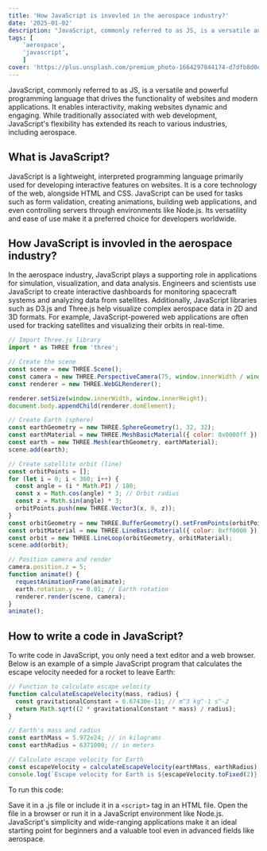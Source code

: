 ```yaml
---
title: 'How JavaScript is invovled in the aerospace industry?'
date: '2025-01-02'
description: "JavaScript, commonly referred to as JS, is a versatile and powerful programming language that drives the functionality of websites and modern applications. It enables interactivity, making websites dynamic and engaging. While traditionally associated with web development, JavaScript's flexibility has extended its reach to various industries, including aerospace."
tags: [
	'aerospace',
	'javascript',
	]
cover: 'https://plus.unsplash.com/premium_photo-1664297844174-d7dfb8d0e7f1?q=80&w=2370&auto=format&fit=crop&ixlib=rb-4.0.3&ixid=M3wxMjA3fDB8MHxwaG90by1wYWdlfHx8fGVufDB8fHx8fA%3D%3D'
---
```

JavaScript, commonly referred to as JS, is a versatile and powerful programming language that drives the functionality of websites and modern applications. It enables interactivity, making websites dynamic and engaging. While traditionally associated with web development, JavaScript's flexibility has extended its reach to various industries, including aerospace.



## What is JavaScript?

<Notation type="underline" color="yellow">JavaScript is a lightweight, interpreted programming language primarily used for developing interactive features on websites. It is a core technology of the web, alongside HTML and CSS</Notation>. JavaScript can be used for tasks such as form validation, creating animations, building web applications, and even controlling servers through environments like Node.js. Its versatility and ease of use make it a preferred choice for developers worldwide.





## How JavaScript is invovled in the aerospace industry?
In the aerospace industry, <Notation type="bracket" color="yellow" padding="10px" strokeWidth="2">JavaScript plays a supporting role in applications for simulation, visualization, and data analysis</Notation>. Engineers and scientists use JavaScript to create interactive dashboards for monitoring spacecraft systems and analyzing data from satellites. Additionally, JavaScript libraries such as D3.js and Three.js help visualize complex aerospace data in 2D and 3D formats. For example, JavaScript-powered web applications are often used for tracking satellites and visualizing their orbits in real-time.

```js
// Import Three.js library
import * as THREE from 'three';

// Create the scene
const scene = new THREE.Scene();
const camera = new THREE.PerspectiveCamera(75, window.innerWidth / window.innerHeight, 0.1, 1000);
const renderer = new THREE.WebGLRenderer();

renderer.setSize(window.innerWidth, window.innerHeight);
document.body.appendChild(renderer.domElement);

// Create Earth (sphere)
const earthGeometry = new THREE.SphereGeometry(1, 32, 32);
const earthMaterial = new THREE.MeshBasicMaterial({ color: 0x0000ff });
const earth = new THREE.Mesh(earthGeometry, earthMaterial);
scene.add(earth);

// Create satellite orbit (line)
const orbitPoints = [];
for (let i = 0; i < 360; i++) {
  const angle = (i * Math.PI) / 180;
  const x = Math.cos(angle) * 3; // Orbit radius
  const z = Math.sin(angle) * 3;
  orbitPoints.push(new THREE.Vector3(x, 0, z));
}
const orbitGeometry = new THREE.BufferGeometry().setFromPoints(orbitPoints);
const orbitMaterial = new THREE.LineBasicMaterial({ color: 0xff0000 });
const orbit = new THREE.LineLoop(orbitGeometry, orbitMaterial);
scene.add(orbit);

// Position camera and render
camera.position.z = 5;
function animate() {
  requestAnimationFrame(animate);
  earth.rotation.y += 0.01; // Earth rotation
  renderer.render(scene, camera);
}
animate();

```
## How to write a code in JavaScript?

To write code in JavaScript, you only need a text editor and a web browser. Below is an example of a simple JavaScript program that calculates the escape velocity needed for a rocket to leave Earth:

```js
// Function to calculate escape velocity
function calculateEscapeVelocity(mass, radius) {
  const gravitationalConstant = 6.67430e-11; // m^3 kg^-1 s^-2
  return Math.sqrt((2 * gravitationalConstant * mass) / radius);
}

// Earth's mass and radius
const earthMass = 5.972e24; // in kilograms
const earthRadius = 6371000; // in meters

// Calculate escape velocity for Earth
const escapeVelocity = calculateEscapeVelocity(earthMass, earthRadius);
console.log(`Escape velocity for Earth is ${escapeVelocity.toFixed(2)} m/s.`);
```
To run this code:

Save it in a .js file or include it in a `<script>` tag in an HTML file.
Open the file in a browser or run it in a JavaScript environment like Node.js.
JavaScript's simplicity and wide-ranging applications make it an ideal starting point for beginners and a valuable tool even in advanced fields like aerospace.






